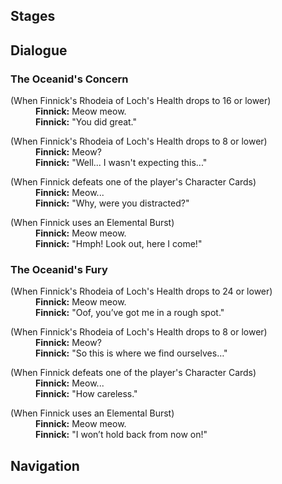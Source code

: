 {{Genius Invokation TCG Character Stages Intro}}

==Stages==
{{Genius Invokation TCG Stages/Detailed|Finnick}}

==Dialogue==
===The Oceanid's Concern===
{{Dialogue start}}
;(When Finnick's Rhodeia of Loch's Health drops to 16 or lower)
:'''Finnick:''' Meow meow.
:'''Finnick:''' "You did great."

;(When Finnick's Rhodeia of Loch's Health drops to 8 or lower)
:'''Finnick:''' Meow?
:'''Finnick:''' "Well... I wasn't expecting this..."

;(When Finnick defeats one of the player's Character Cards)
:'''Finnick:''' Meow...
:'''Finnick:''' "Why, were you distracted?"

;(When Finnick uses an Elemental Burst)
:'''Finnick:''' Meow meow.
:'''Finnick:''' "Hmph! Look out, here I come!"
{{Dialogue end}}

===The Oceanid's Fury===
{{Dialogue start}}
;(When Finnick's Rhodeia of Loch's Health drops to 24 or lower)
:'''Finnick:''' Meow meow.
:'''Finnick:''' "Oof, you’ve got me in a rough spot."

;(When Finnick's Rhodeia of Loch's Health drops to 8 or lower)
:'''Finnick:''' Meow?
:'''Finnick:''' "So this is where we find ourselves…"

;(When Finnick defeats one of the player's Character Cards)
:'''Finnick:''' Meow...
:'''Finnick:''' "How careless."

;(When Finnick uses an Elemental Burst)
:'''Finnick:''' Meow meow.
:'''Finnick:''' "I won’t hold back from now on!"
{{Dialogue end}}

==Navigation==
{{Genius Invokation TCG Stages Navbox}}